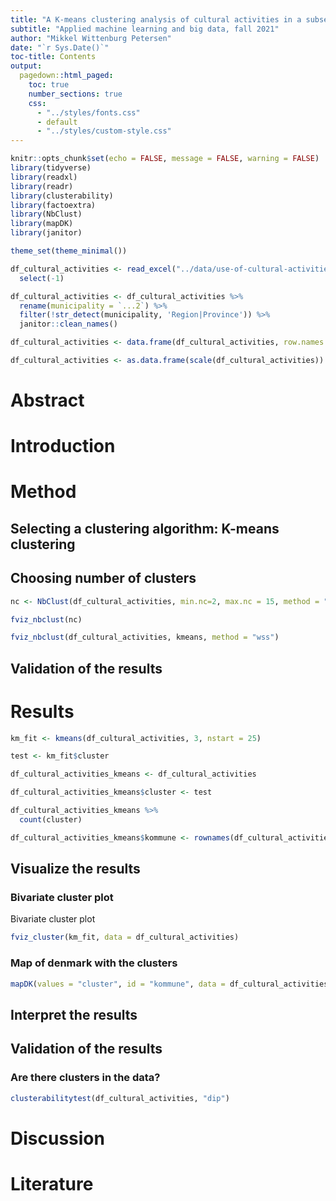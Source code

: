 ```yaml
---
title: "A K-means clustering analysis of cultural activities in a subset of Danish Municipalities"
subtitle: "Applied machine learning and big data, fall 2021"
author: "Mikkel Wittenburg Petersen"
date: "`r Sys.Date()`"
toc-title: Contents
output:
  pagedown::html_paged:
    toc: true
    number_sections: true
    css:
      - "../styles/fonts.css"
      - default
      - "../styles/custom-style.css"
---
```


```r
knitr::opts_chunk$set(echo = FALSE, message = FALSE, warning = FALSE)
library(tidyverse)
library(readxl)
library(readr)
library(clusterability)
library(factoextra)
library(NbClust)
library(mapDK)
library(janitor)

theme_set(theme_minimal())
```

```r

df_cultural_activities <- read_excel("../data/use-of-cultural-activities-dk-2019.xlsx", skip = 2) %>%
  select(-1)

```

```r

df_cultural_activities <- df_cultural_activities %>%
  rename(municipality = `...2`) %>%
  filter(!str_detect(municipality, 'Region|Province')) %>%
  janitor::clean_names()

df_cultural_activities <- data.frame(df_cultural_activities, row.names = 1)

df_cultural_activities <- as.data.frame(scale(df_cultural_activities))

```



# Abstract

# Introduction

# Method

## Selecting a clustering algorithm: K-means clustering
## Choosing number of clusters

```r

nc <- NbClust(df_cultural_activities, min.nc=2, max.nc = 15, method = "kmeans")

fviz_nbclust(nc)

fviz_nbclust(df_cultural_activities, kmeans, method = "wss")


```


## Validation of the results

# Results

```r

km_fit <- kmeans(df_cultural_activities, 3, nstart = 25)

test <- km_fit$cluster

df_cultural_activities_kmeans <- df_cultural_activities

df_cultural_activities_kmeans$cluster <- test

df_cultural_activities_kmeans %>%
  count(cluster)

df_cultural_activities_kmeans$kommune <- rownames(df_cultural_activities)  


```



## Visualize the results


### Bivariate cluster plot

Bivariate cluster plot
```r

fviz_cluster(km_fit, data = df_cultural_activities)

```


### Map of denmark with the clusters

```r

mapDK(values = "cluster", id = "kommune", data = df_cultural_activities_kmeans)

```


## Interpret the results
## Validation of the results

### Are there clusters in the data?
```r

clusterabilitytest(df_cultural_activities, "dip")

```


# Discussion

# Literature
